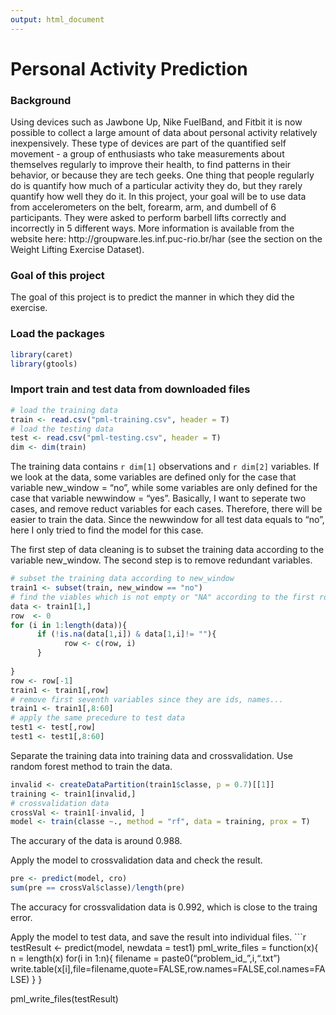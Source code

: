 ```yaml
---
output: html_document
---
```

Personal Activity Prediction
========================================================
### Background

Using devices such as Jawbone Up, Nike FuelBand, and Fitbit it is now possible to collect a large amount of data about personal activity relatively inexpensively. These type of devices are part of the quantified self movement - a group of enthusiasts who take measurements about themselves regularly to improve their health, to find patterns in their behavior, or because they are tech geeks. One thing that people regularly do is quantify how much of a particular activity they do, but they rarely quantify how well they do it. In this project, your goal will be to use data from accelerometers on the belt, forearm, arm, and dumbell of 6 participants. They were asked to perform barbell lifts correctly and incorrectly in 5 different ways. More information is available from the website here: http://groupware.les.inf.puc-rio.br/har (see the section on the Weight Lifting Exercise Dataset).

### Goal of this project

The goal of this project is to predict the manner in which they did the exercise. 

### Load the packages
```r
library(caret)
library(gtools)
```

### Import train and test data from downloaded files
```r
# load the training data
train <- read.csv("pml-training.csv", header = T) 
# load the testing data
test <- read.csv("pml-testing.csv", header = T)
dim <- dim(train)
```

The training data contains `r dim[1]` observations and  `r dim[2]` variables. If we look at the data,  some variables are defined only for the case that  variable new_window = "no", while some variables are only defined for the case that variable newwindow = "yes". Basically, I want to seperate two cases, and remove reduct variables for each cases. Therefore, there will be easier to train the data. Since the newwindow for all test data equals to "no", here I only tried to find the model for this case.  

The first step of data cleaning is to subset the training data according to the variable new_window. The second step is to remove redundant variables. 
```r
# subset the training data according to new_window
train1 <- subset(train, new_window == "no")
# find the viables which is not empty or "NA" according to the first row of training data.
data <- train1[1,]
row  <- 0
for (i in 1:length(data)){
      if (!is.na(data[1,i]) & data[1,i]!= ""){
            row <- c(row, i)   
      }
      
}
row <- row[-1]
train1 <- train1[,row]
# remove first seventh variables since they are ids, names...
train1 <- train1[,8:60]
# apply the same precedure to test data
test1 <- test[,row]
test1 <- test1[,8:60]
```

Separate the training data into training data and crossvalidation. Use random forest method to train the data.
```r
invalid <- createDataPartition(train1$classe, p = 0.7)[[1]]
training <- train1[invalid,]
# crossvalidation data
crossVal <- train1[-invalid, ]
model <- train(classe ~., method = "rf", data = training, prox = T)

```

The accurary of the data is around 0.988. 


Apply the model to crossvalidation data and check the result.
```r
pre <- predict(model, cro)
sum(pre == crossVal$classe)/length(pre)
```

The accuracy for crossvalidation data is 0.992, which is close to the traing error.  

Apply the model to test data, and save the result into individual files.
```r
testResult <- predict(model, newdata = test1)
pml_write_files = function(x){
      n = length(x)
      for(i in 1:n){
            filename = paste0("problem_id_",i,".txt")
            write.table(x[i],file=filename,quote=FALSE,row.names=FALSE,col.names=FALSE)
      }
}

pml_write_files(testResult)

